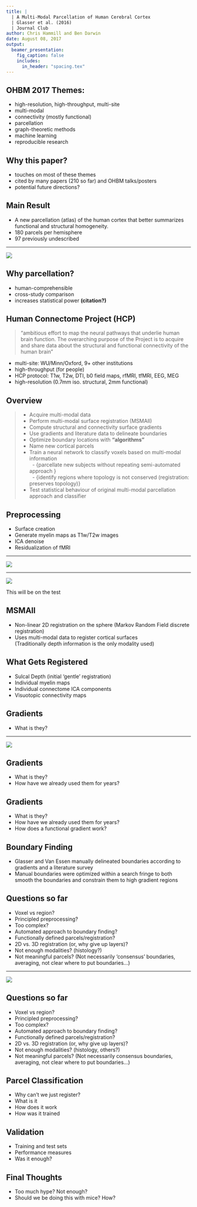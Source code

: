 ```yaml
---
title: |
  | A Multi-Modal Parcellation of Human Cerebral Cortex
  | Glasser et al. (2016)
  | Journal Club
author: Chris Hammill and Ben Darwin
date: August 08, 2017
output:
  beamer_presentation:
    fig_caption: false
    includes:
      in_header: "spacing.tex"
---
```



## OHBM 2017 Themes:

- high-resolution, high-throughput, multi-site
- multi-modal
- connectivity (mostly functional)
- parcellation
- graph-theoretic methods
- machine learning
- reproducible research

## Why this paper?
- touches on most of these themes
- cited by many papers (210 so far) and OHBM talks/posters
- potential future directions?

## Main Result

- A new parcellation (atlas) of the human cortex that better summarizes
functional and structural homogeneity.
- 180 parcels per hemisphere
- 97 previously undescribed

---

\centering ![](emss-68870-f003.jpg)

## Why parcellation?

- human-comprehensible
- cross-study comparison
- increases statistical power **(citation?)**

## Human Connectome Project (HCP)

> "ambitious effort to map the neural pathways that underlie human brain function. The overarching purpose of the Project is to acquire and share data about the structural and functional connectivity of the human brain"

- multi-site: WU/Minn/Oxford, 9+ other institutions
- high-throughput (for people)
- HCP protocol: T1w, T2w, DTI, b0 field maps, rfMRI, tfMRI, EEG, MEG
- high-resolution (0.7mm iso. structural, 2mm functional)

## Overview

>- Acquire multi-modal data
>- Perform multi-modal surface registration (MSMAll)
>- Compute structural and connectivity surface gradients
>- Use gradients and literature data to delineate boundaries
>- Optimize boundary locations with **"algorithms"**
>- Name new cortical parcels
>- Train a neural network to classify voxels based on multi-modal information \
\ \ - \small{parcellate new subjects without repeating semi-automated approach }\
\ \ - \small{identify regions where topology is not conserved (registration: preserves topology)}
>- Test statistical behaviour of original multi-modal parcellation approach and classifier

## Preprocessing

- Surface creation
- Generate myelin maps as T1w/T2w images
- ICA denoise
- Residualization of fMRI

---

\centering ![](flowchart.png)

---

\centering ![](flowchart.png)


\color{red} \large This will be on the test


## MSMAll

- Non-linear 2D registration on the sphere
(Markov Random Field discrete registration)
- Uses multi-modal data to register cortical surfaces \
(Traditionally depth information is the only modality used)

## What Gets Registered

- Sulcal Depth (initial 'gentle' registration)
- Individual myelin maps
- Individual connectome ICA components
- Visuotopic connectivity maps

## Gradients

- What is they?

---

\centering ![](gradients.png)

## Gradients

- What is they?
- How have we already used them for years?

## Gradients

- What is they?
- How have we already used them for years?
- How does a functional gradient work?

## Boundary Finding

- Glasser and Van Essen manually delineated boundaries according
to gradients and a literature survey
- Manual boundaries were optimized within a search fringe to
both smooth the boundaries and constrain them to high gradient regions

## Questions so far \ldots

- Voxel vs region? <!-- why do we do analyses both ways, which do we trust if they conflict -->
- Principled preprocessing? 
- Too complex? 
- Automated approach to boundary finding?
- Functionally defined parcels/registration?
- 2D vs. 3D registration (or, why give up layers)?
- Not enough modalities? (histology?)
- Not meaningful parcels?  (Not necessarily 'consensus' boundaries, averaging, not clear where to put boundaries...)

---

\centering ![](flowchart.png)

## Questions so far \ldots

- Voxel vs region? <!-- why do we do analyses both ways, which do we trust if they conflict -->
- Principled preprocessing?
- Too complex?
- Automated approach to boundary finding?
- Functionally defined parcels/registration?
- 2D vs. 3D registration (or, why give up layers)?
- Not enough modalities? (histology, others?)
- Not meaningful parcels?  (Not necessarily consensus boundaries, averaging, not clear where to put boundaries...)

## Parcel Classification

- Why can't we just register?
- What is it
- How does it work
- How was it trained

## Validation

- Training and test sets
- Performance measures
- Was it enough?

## Final Thoughts

- Too much hype? Not enough?
- Should we be doing this with mice?  How?
